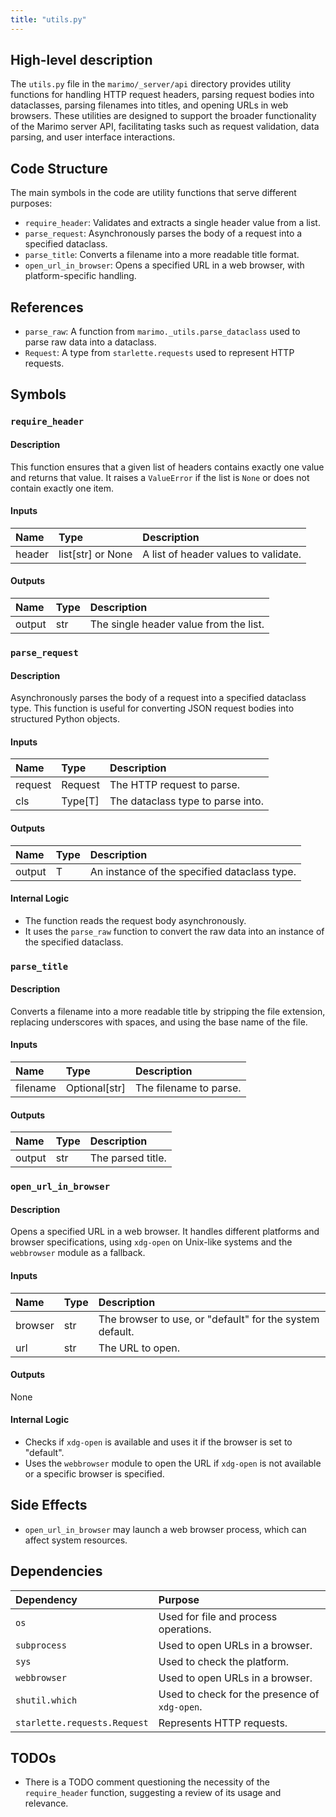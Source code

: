 ```yaml
---
title: "utils.py"
---
```


## High-level description

The `utils.py` file in the `marimo/_server/api` directory provides utility functions for handling HTTP request headers, parsing request bodies into dataclasses, parsing filenames into titles, and opening URLs in web browsers. These utilities are designed to support the broader functionality of the Marimo server API, facilitating tasks such as request validation, data parsing, and user interface interactions.

## Code Structure

The main symbols in the code are utility functions that serve different purposes:
- `require_header`: Validates and extracts a single header value from a list.
- `parse_request`: Asynchronously parses the body of a request into a specified dataclass.
- `parse_title`: Converts a filename into a more readable title format.
- `open_url_in_browser`: Opens a specified URL in a web browser, with platform-specific handling.

## References

- `parse_raw`: A function from `marimo._utils.parse_dataclass` used to parse raw data into a dataclass.
- `Request`: A type from `starlette.requests` used to represent HTTP requests.

## Symbols

### `require_header`
#### Description
This function ensures that a given list of headers contains exactly one value and returns that value. It raises a `ValueError` if the list is `None` or does not contain exactly one item.

#### Inputs
| Name   | Type       | Description                        |
|:-------|:-----------|:-----------------------------------|
| header | list[str] or None | A list of header values to validate. |

#### Outputs
| Name   | Type | Description                        |
|:-------|:-----|:-----------------------------------|
| output | str  | The single header value from the list. |

### `parse_request`
#### Description
Asynchronously parses the body of a request into a specified dataclass type. This function is useful for converting JSON request bodies into structured Python objects.

#### Inputs
| Name    | Type       | Description                        |
|:--------|:-----------|:-----------------------------------|
| request | Request    | The HTTP request to parse.         |
| cls     | Type[T]    | The dataclass type to parse into.  |

#### Outputs
| Name   | Type | Description                        |
|:-------|:-----|:-----------------------------------|
| output | T    | An instance of the specified dataclass type. |

#### Internal Logic
- The function reads the request body asynchronously.
- It uses the `parse_raw` function to convert the raw data into an instance of the specified dataclass.

### `parse_title`
#### Description
Converts a filename into a more readable title by stripping the file extension, replacing underscores with spaces, and using the base name of the file.

#### Inputs
| Name     | Type          | Description                        |
|:---------|:--------------|:-----------------------------------|
| filename | Optional[str] | The filename to parse.             |

#### Outputs
| Name   | Type | Description                        |
|:-------|:-----|:-----------------------------------|
| output | str  | The parsed title.                  |

### `open_url_in_browser`
#### Description
Opens a specified URL in a web browser. It handles different platforms and browser specifications, using `xdg-open` on Unix-like systems and the `webbrowser` module as a fallback.

#### Inputs
| Name   | Type | Description                        |
|:-------|:-----|:-----------------------------------|
| browser | str | The browser to use, or "default" for the system default. |
| url     | str | The URL to open.                   |

#### Outputs
None

#### Internal Logic
- Checks if `xdg-open` is available and uses it if the browser is set to "default".
- Uses the `webbrowser` module to open the URL if `xdg-open` is not available or a specific browser is specified.

## Side Effects
- `open_url_in_browser` may launch a web browser process, which can affect system resources.

## Dependencies

| Dependency | Purpose |
|:-----------|:--------|
| `os` | Used for file and process operations. |
| `subprocess` | Used to open URLs in a browser. |
| `sys` | Used to check the platform. |
| `webbrowser` | Used to open URLs in a browser. |
| `shutil.which` | Used to check for the presence of `xdg-open`. |
| `starlette.requests.Request` | Represents HTTP requests. |

## TODOs
- There is a TODO comment questioning the necessity of the `require_header` function, suggesting a review of its usage and relevance.
